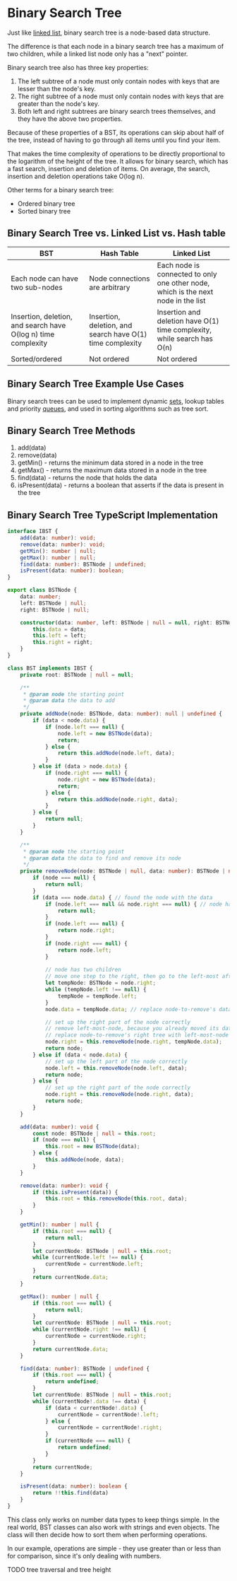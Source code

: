# Binary Search Tree

Just like [linked list](https://dsa-cheatsheet.vercel.app/data-structures/linked-list), binary search tree is a node-based data structure.

The difference is that each node in a binary search tree has a maximum of two children, while a linked list node only has a "next" pointer.

Binary search tree also has three key properties:

1. The left subtree of a node must only contain nodes with keys that are lesser than the node's key.
2. The right subtree of a node must only contain nodes with keys that are greater than the node's key.
3. Both left and right subtrees are binary search trees themselves, and they have the above two properties.

Because of these properties of a BST, its operations can skip about half of the tree, instead of having to go through all items until you find your item.

That makes the time complexity of operations to be directly proportional to the logarithm of the height of the tree. It allows for binary search, which has a fast search, insertion and deletion of items. On average, the search, insertion and deletion operations take O(log n).

Other terms for a binary search tree:

- Ordered binary tree
- Sorted binary tree

## Binary Search Tree vs. Linked List vs. Hash table

| BST                                                            | Hash Table                                                    | Linked List                                                                       |
|----------------------------------------------------------------|---------------------------------------------------------------|-----------------------------------------------------------------------------------|
| Each node can have two sub-nodes                               | Node connections are arbitrary                                | Each node is connected to only one other node, which is the next node in the list |
| Insertion, deletion, and search have O(log n) time complexity  | Insertion, deletion, and search have O(1) time complexity     | Insertion and deletion have O(1) time complexity, while search has O(n)           |
| Sorted/ordered                                                 | Not ordered                                                   | Not ordered                                                                       |

## Binary Search Tree Example Use Cases

Binary search trees can be used to implement dynamic [sets](https://dsa-cheatsheet.vercel.app/data-structures/set), lookup tables and priority [queues](https://dsa-cheatsheet.vercel.app/data-structures/queue), and used in sorting algorithms such as tree sort.

## Binary Search Tree Methods

1. add(data)
2. remove(data)
3. getMin() - returns the minimum data stored in a node in the tree
4. getMax() - returns the maximum data stored in a node in the tree
5. find(data) - returns the node that holds the data
6. isPresent(data) - returns a boolean that asserts if the data is present in the tree

## Binary Search Tree TypeScript Implementation

```typescript
interface IBST {
    add(data: number): void;
    remove(data: number): void;
    getMin(): number | null;
    getMax(): number | null;
    find(data: number): BSTNode | undefined;
    isPresent(data: number): boolean;
}

export class BSTNode {
    data: number;
    left: BSTNode | null;
    right: BSTNode | null;

    constructor(data: number, left: BSTNode | null = null, right: BSTNode | null = null) {
        this.data = data;
        this.left = left;
        this.right = right;
    }
}

class BST implements IBST {
    private root: BSTNode | null = null;

    /**
     * @param node the starting point
     * @param data the data to add
     */
    private addNode(node: BSTNode, data: number): null | undefined {
        if (data < node.data) {
            if (node.left === null) {
                node.left = new BSTNode(data);
                return;
            } else {
                return this.addNode(node.left, data);
            }
        } else if (data > node.data) {
            if (node.right === null) {
                node.right = new BSTNode(data);
                return;
            } else {
                return this.addNode(node.right, data);
            }
        } else {
            return null;
        }
    }

    /**
     * @param node the starting point
     * @param data the data to find and remove its node
     */
    private removeNode(node: BSTNode | null, data: number): BSTNode | null {
        if (node === null) {
            return null;
        }
        if (data === node.data) { // found the node with the data
            if (node.left === null && node.right === null) { // node has no children
                return null;
            }
            if (node.left === null) {
                return node.right;
            }
            if (node.right === null) {
                return node.left;
            }
            
            // node has two children
            // move one step to the right, then go to the left-most after that
            let tempNode: BSTNode = node.right;
            while (tempNode.left !== null) {
                tempNode = tempNode.left;
            }
            node.data = tempNode.data; // replace node-to-remove's data with left-most node's data

            // set up the right part of the node correctly
            // remove left-most-node, because you already moved its data to its new correct place (node-to-remove's place)
            // replace node-to-remove's right tree with left-most-node's right tree
            node.right = this.removeNode(node.right, tempNode.data);
            return node;
        } else if (data < node.data) {
            // set up the left part of the node correctly
            node.left = this.removeNode(node.left, data);
            return node;
        } else {
            // set up the right part of the node correctly
            node.right = this.removeNode(node.right, data);
            return node;
        }
    }

    add(data: number): void {
        const node: BSTNode | null = this.root;
        if (node === null) {
            this.root = new BSTNode(data);
        } else {
            this.addNode(node, data);
        }
    }

    remove(data: number): void {
        if (this.isPresent(data)) {
            this.root = this.removeNode(this.root, data);
        }
    }

    getMin(): number | null {
        if (this.root === null) {
            return null;
        }
        let currentNode: BSTNode | null = this.root;
        while (currentNode.left !== null) {
            currentNode = currentNode.left;
        }
        return currentNode.data;
    }

    getMax(): number | null {
        if (this.root === null) {
            return null;
        }
        let currentNode: BSTNode | null = this.root;
        while (currentNode.right !== null) {
            currentNode = currentNode.right;
        }
        return currentNode.data;
    }

    find(data: number): BSTNode | undefined {
        if (this.root === null) {
            return undefined;
        }
        let currentNode: BSTNode | null = this.root;
        while (currentNode!.data !== data) {
            if (data < currentNode!.data) {
                currentNode = currentNode!.left;
            } else {
                currentNode = currentNode!.right;
            }
            if (currentNode === null) {
                return undefined;
            }
        }
        return currentNode;
    }

    isPresent(data: number): boolean {
        return !!this.find(data)
    }
}
```

This class only works on number data types to keep things simple. In the real world, BST classes can also work with strings and even objects. The class will then decide how to sort them when performing operations.

In our example, operations are simple - they use greater than or less than for comparison, since it's only dealing with numbers.

TODO tree traversal and tree height